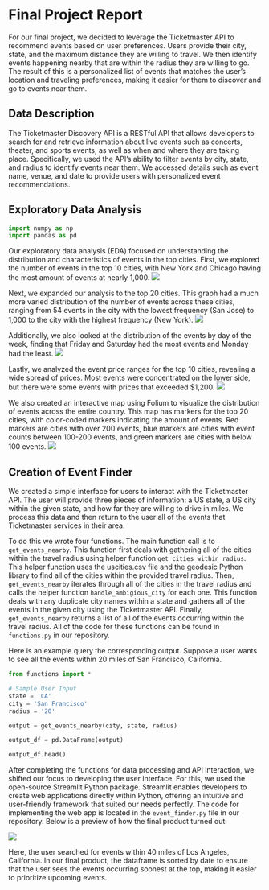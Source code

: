 # Final Project Report

For our final project, we decided to leverage the Ticketmaster API to recommend events based on user preferences. Users provide their city, state, and the maximum distance they are willing to travel. We then identify events happening nearby that are within the radius they are willing to go. The result of this is a personalized list of events that matches the user's location and traveling preferences, making it easier for them to discover and go to events near them.

## Data Description

The Ticketmaster Discovery API is a RESTful API that allows developers to search for and retrieve information about live events such as concerts, theater, and sports events, as well as when and where they are taking place. Specifically, we used the API's ability to filter events by city, state, and radius to identify events near them. We accessed details such as event name, venue, and date to provide users with personalized event recommendations. 

## Exploratory Data Analysis

```python
import numpy as np
import pandas as pd
```

Our exploratory data analysis (EDA) focused on understanding the distribution and characteristics of events in the top cities. First, we explored the number of events in the top 10 cities, with New York and Chicago having the most amount of events at nearly 1,000. 
![](top10cities.png)

Next, we expanded our analysis to the top 20 cities. This graph had a much more varied distribution of the number of events across these cities, ranging from 54 events in the city with the lowest frequency (San Jose) to 1,000 to the city with the highest frequency (New York).
![](top20citiesevents.png)

Additionally, we also looked at the distribution of the events by day of the week, finding that Friday and Saturday had the most events and Monday had the least. 
![](eventsdayofweek.png)

Lastly, we analyzed the event price ranges for the top 10 cities, revealing a wide spread of prices. Most events were concentrated on the lower side, but there were some events with prices that exceeded $1,200. 
![](eventpriceranges.png)

We also created an interactive map using Folium to visualize the distribution of events across the entire country. This map has markers for the top 20 cities, with color-coded markers indicating the amount of events. Red markers are cities with over 200 events, blue markers are cities with event counts between 100-200 events, and green markers are cities with below 100 events.
![](interactivemap.png)

## Creation of Event Finder

We created a simple interface for users to interact with the Ticketmaster API. The user will provide three pieces of information: a US state, a US city within the given state, and how far they are willing to drive in miles. We process this data and then return to the user all of the events that Ticketmaster services in their area.

To do this we wrote four functions. The main function call is to `get_events_nearby`. This function first deals with gathering all of the cities within the travel radius using helper function `get_cities_within_radius`. This helper function uses the uscities.csv file and the geodesic Python library to find all of the cities within the provided travel radius. Then, `get_events_nearby` iterates through all of the cities in the travel radius and calls the helper function `handle_ambigious_city` for each one. This function deals with any duplicate city names within a state and gathers all of the events in the given city using the Ticketmaster API. Finally, `get_events_nearby` returns a list of all of the events occurring within the travel radius. All of the code for these functions can be found in `functions.py` in our repository.

Here is an example query the corresponding output. Suppose a user wants to see all the events within 20 miles of San Francisco, California.

```python
from functions import *

# Sample User Input
state = 'CA'
city = 'San Francisco'
radius = '20'

output = get_events_nearby(city, state, radius)

output_df = pd.DataFrame(output)

output_df.head()
```

After completing the functions for data processing and API interaction, we shifted our focus to developing the user interface. For this, we used the open-source Streamlit Python package. Streamlit enables developers to create web applications directly within Python, offering an intuitive and user-friendly framework that suited our needs perfectly. The code for implementing the web app is located in the `event_finder.py` file in our repository. Below is a preview of how the final product turned out:

![](eventfinder_image.png)

Here, the user searched for events within 40 miles of Los Angeles, California. In our final product, the dataframe is sorted by date to ensure that the user sees the events occurring soonest at the top, making it easier to prioritize upcoming events.